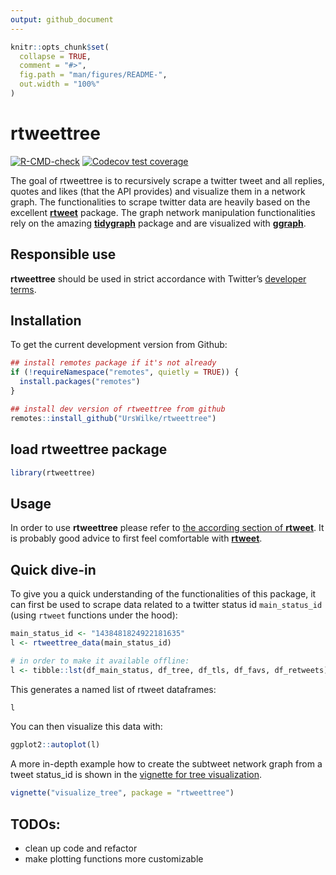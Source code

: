 ```yaml
---
output: github_document
---
```


<!-- README.md is generated from README.Rmd. Please edit that file -->

```r
knitr::opts_chunk$set(
  collapse = TRUE,
  comment = "#>",
  fig.path = "man/figures/README-",
  out.width = "100%"
)
```
# rtweettree

<!-- badges: start -->
[![R-CMD-check](https://github.com/urswilke/rtweettree/workflows/R-CMD-check/badge.svg)](https://github.com/urswilke/rtweettree/actions)
[![Codecov test coverage](https://codecov.io/gh/urswilke/rtweettree/branch/master/graph/badge.svg)](https://codecov.io/gh/urswilke/rtweettree?branch=master)
<!-- badges: end -->

The goal of rtweettree is to recursively scrape a twitter tweet and all replies, quotes and likes (that the API provides) and visualize them in a network graph. The functionalities to scrape twitter data are heavily based on the excellent [**rtweet**](https://github.com/ropensci/rtweet) package. The graph network manipulation functionalities rely on the amazing [**tidygraph**](https://github.com/thomasp85/tidygraph) package and are visualized with [**ggraph**](https://github.com/thomasp85/ggraph).

## Responsible use

**rtweettree** should be used in strict accordance with Twitter's [developer terms](https://developer.twitter.com/en/developer-terms/more-on-restricted-use-cases).

## Installation

To get the current development version from Github:

```r
## install remotes package if it's not already
if (!requireNamespace("remotes", quietly = TRUE)) {
  install.packages("remotes")
}

## install dev version of rtweettree from github
remotes::install_github("UrsWilke/rtweettree")
```

## load rtweettree package
```r
library(rtweettree)
```

## Usage

In order to use **rtweettree** please refer to [the according section of **rtweet**](https://github.com/ropensci/rtweet#usage). It is probably good advice to first feel comfortable with [**rtweet**](https://github.com/ropensci/rtweet).

## Quick dive-in

To give you a quick understanding of the functionalities of this package, it can
first be used to scrape data related to a twitter status id `main_status_id` (using `rtweet`
functions under the hood):

```r
main_status_id <- "1438481824922181635"
l <- rtweettree_data(main_status_id)
```


```r
# in order to make it available offline:
l <- tibble::lst(df_main_status, df_tree, df_tls, df_favs, df_retweets)
```

This generates a named list of rtweet dataframes:
```r
l
```


You can then visualize this data with: 

```r
ggplot2::autoplot(l)
```

A more in-depth example how to create the subtweet network graph from a tweet status_id is shown in the [vignette for tree visualization](articles/visualize_tree.html). 

```r
vignette("visualize_tree", package = "rtweettree")
```

## TODOs:

* clean up code and refactor
* make plotting functions more customizable
